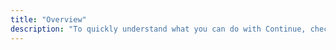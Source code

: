 ```yaml
---
title: "Overview"
description: "To quickly understand what you can do with Continue, check out each tab below."
---
```


<script type="application/ld+json" dangerouslySetInnerHTML={{
  __html: JSON.stringify({
    "@context": "https://schema.org",
    "@type": "HowTo",
  "name": "Getting Started with Continue AI Coding Assistant",
  "description": "Learn how to use Continue's AI-powered features including Agent, Chat, Plan, Edit, and Autocomplete for enhanced coding workflows",
  "url": "https://docs.continue.dev/getting-started/overview",
  "publisher": {
    "@type": "Organization",
    "name": "Continue",
    "url": "https://continue.dev"
  },
  "about": {
    "@type": "SoftwareApplication",
    "name": "Continue",
    "description": "AI-powered coding assistant"
  },
  "step": [
    {
      "@type": "HowToStep",
      "position": 1,
      "name": "Agent Mode",
      "text": "Use Agent to equip the Chat model with tools needed to handle a wide range of coding tasks"
    },
    {
      "@type": "HowToStep",
      "position": 2,
      "name": "Chat Feature",
      "text": "Ask for help from an LLM without needing to leave the IDE using Chat mode"
    },
    {
      "@type": "HowToStep",
      "position": 3,
      "name": "Plan Mode",
      "text": "Use Plan mode for safe exploration with read-only tools for exploring code and planning changes"
    },
    {
      "@type": "HowToStep",
      "position": 4,
      "name": "Edit Functionality",
      "text": "Modify code without leaving your current file using the Edit feature"
    },
    {
      "@type": "HowToStep",
      "position": 5,
      "name": "Autocomplete",
      "text": "Get inline code suggestions as you type with Autocomplete functionality"
    }
    ]
  })
}} />

## Features

<Tabs>
<Tab title="Agent">
[Agent](/features/agent/quick-start) equips the Chat model with the tools needed to handle a wide range of coding tasks

![agent](/images/agent-9ef792cfc196a3b5faa984fb072c4400.gif)

<Info>
  Learn more about [Agent](/features/agent/quick-start)
</Info>
</Tab>

<Tab title="Chat">
[Chat](/features/chat/quick-start) makes it easy to ask for help from an LLM without needing to leave the IDE

![chat](/images/chat-489b68d156be2aafe09ee7cedf233fba.gif)

<Info>
  Learn more about [Chat](/features/chat/quick-start)
</Info>
</Tab>

<Tab title="Plan">
[Plan](/features/agent/plan-mode) provides a safe environment with read-only tools for exploring code and planning changes

![plan](/images/plan-mode.gif)

<Info>
  Learn more about [Plan](/features/agent/plan-mode)
</Info>
</Tab>

<Tab title="Edit">
[Edit](/features/edit/quick-start) is a convenient way to modify code without leaving your current file

![edit](/images/edit.gif)

<Info>
  Learn more about [Edit](/features/edit/quick-start)
</Info>
</Tab>

<Tab title="Autocomplete">
[Autocomplete](/features/autocomplete/quick-start) provides inline code suggestions as you type

![autocomplete](/images/autocomplete-9d4e3f7658d3e65b8e8b20f2de939675.gif)

<Info>
  Learn more about [Autocomplete](/features/autocomplete/quick-start)
</Info>
</Tab>
</Tabs>

## AI Coding Agents

Continue offers flexible AI assistants that enhance your development workflow. You can choose between cloud-managed **Hub Agents** for easy setup and synchronization, or **Local Agents** for complete control and privacy. Learn more about [understanding and configuring agents](/guides/understanding-agents).
